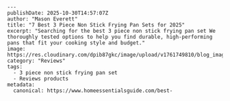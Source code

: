 ```mdx
---
publishDate: 2025-10-30T14:57:07Z
author: "Mason Everett"
title: "7 Best 3 Piece Non Stick Frying Pan Sets for 2025"
excerpt: "Searching for the best 3 piece non stick frying pan set We thoroughly tested options to help you find durable, high-performing pans that fit your cooking style and budget."
image: https://res.cloudinary.com/dpib87gkc/image/upload/v1761749810/blog_image_1761749809_qdmfnr.webp
category: "Reviews"
tags:
  - 3 piece non stick frying pan set
  - Reviews products
metadata:
  canonical: https://www.homeessentialsguide.com/best-